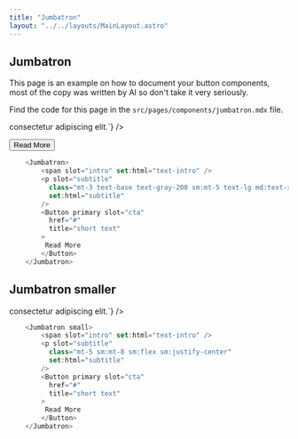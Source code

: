 ```yaml
---
title: "Jumbatron"
layout: "../../layouts/MainLayout.astro"
---
```


## Jumbatron

This page is an example on how to document your button components, most of the copy was written by AI so don't take it very seriously.

Find the code for this page in the `src/pages/components/jumbatron.mdx` file.
<div class="component-preview">
    <Jumbatron class="w-full">
        <span slot="intro" set:html={`Lorem ipsum dolor sit amet, <span class=\"text-lightBlue-500\">consectetur</span> adipiscing elit.`} />
        <p slot="subtitle"
          class="mt-3 text-base text-gray-200 sm:mt-5 text-lg md:text-xl lg:mx-0 md:mt-5"
          set:html="Nunc posuere massa eget turpis laoreet ultrices eget vel massa."
        />
        <Button primary slot="cta"
          href="#"
          title="short text"
        >
         Read More
        </Button>
    </Jumbatron>
</div>

```js
    <Jumbatron>
        <span slot="intro" set:html="text-intro" />
        <p slot="subtitle"
          class="mt-3 text-base text-gray-200 sm:mt-5 text-lg md:text-xl lg:mx-0 md:mt-5"
          set:html="subtitle"
        />
        <Button primary slot="cta"
          href="#"
          title="short text"
        >
         Read More
        </Button>
    </Jumbatron>
```

## Jumbatron smaller

<div class="component-preview">
    <Jumbatron class="w-full" small>
        <span slot="intro" set:html={`Lorem ipsum dolor sit amet, <span class=\"text-lightBlue-500\">consectetur</span> adipiscing elit.`} />
        <p slot="subtitle"
          class="mt-5 sm:mt-8 sm:flex sm:justify-center"
          set:html="Nunc posuere massa eget turpis laoreet ultrices eget vel massa."
        />
    </Jumbatron>
</div>

```js
    <Jumbatron small>
        <span slot="intro" set:html="text-intro" />
        <p slot="subtitle"
          class="mt-5 sm:mt-8 sm:flex sm:justify-center"
          set:html="subtitle"
        />
        <Button primary slot="cta"
          href="#"
          title="short text"
        >
         Read More
        </Button>
    </Jumbatron>
```
